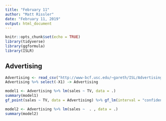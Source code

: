 ---
title: "February 11"
author: "Matt Rissler"
date: "February 11, 2019"
output: html_document
---

```{r setup, include=FALSE}
knitr::opts_chunk$set(echo = TRUE)
library(tidyverse)
library(ggformula)
library(ISLR)
```

## Advertising

```{r}
Advertising <- read_csv("http://www-bcf.usc.edu/~gareth/ISL/Advertising.csv")
Advertising %>% select(-X1) -> Advertising
```

```{r}
model1 <- Advertising %>% lm(sales ~ TV, data = .) 
summary(model1)
gf_point(sales ~ TV, data = Advertising) %>% gf_lm(interval = "confidence")

```

```{r}

model2 <- Advertising %>% lm(sales ~  . , data = .) 
summary(model2)

```